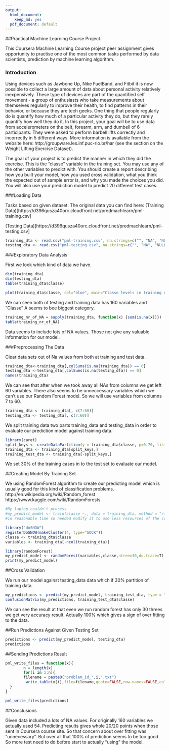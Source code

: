 ```yaml
---
output:
  html_document:
    keep_md: yes
  pdf_document: default
---
```

##Practical Machine Learning Course Project.

This Coursera Machine Learning Course project peer assignment gives opportunity to practise one of the most common tasks performed by data scientists, prediction by machine learning algorithm.

### Introduction

Using devices such as Jawbone Up, Nike FuelBand, and Fitbit it is now possible to collect a large amount of data about personal activity relatively inexpensively. These type of devices are part of the quantified self movement - a group of enthusiasts who take measurements about themselves regularly to improve their health, to find patterns in their behavior, or because they are tech geeks. One thing that people regularly do is quantify how much of a particular activity they do, but they rarely quantify how well they do it. In this project, your goal will be to use data from accelerometers on the belt, forearm, arm, and dumbell of 6 participants. They were asked to perform barbell lifts correctly and incorrectly in 5 different ways. More information is available from the website here: http://groupware.les.inf.puc-rio.br/har (see the section on the Weight Lifting Exercise Dataset).

The goal of your project is to predict the manner in which they did the exercise. This is the "classe" variable in the training set. You may use any of the other variables to predict with. You should create a report describing how you built your model, how you used cross validation, what you think the expected out of sample error is, and why you made the choices you did. You will also use your prediction model to predict 20 different test cases. 


###Loading Data

Tasks based on given dataset.
The original data you can find here:
(Training Data)[https://d396qusza40orc.cloudfront.net/predmachlearn/pml-training.csv]

(Testing Data)[https://d396qusza40orc.cloudfront.net/predmachlearn/pml-testing.csv]

```r

training_dta <- read.csv("pml-training.csv", na.strings=c("", "NA", "NULL"))
testing_dta <- read.csv("pml-testing.csv", na.strings=c("", "NA", "NULL"))

```

###Exploratory Data Analysis

First we look which kind of data we have.

```r
dim(training_dta)
dim(testing_dta)
table(training_dta$classe)

plot(training_dta$classe, col="blue", main="Classe levels in training data", xlab="classe levels", ylab="Frequency")

```
We can seen both of testing and training data has 160 variables and "Classe" A seems to bee biggest category.


```r
training_nr_of_NA = sapply(training_dta, function(x) {sum(is.na(x))})
table(training_nr_of_NA)

```
Data seems to include lots of NA values. Those not give any valuable information for our model.

###Preprocessing The Data

Clear data sets out of Na values from both at training and test data.
```r

training_dta<-training_dta[,colSums(is.na(training_dta)) == 0]
testing_dta <-testing_dta[,colSums(is.na(testing_dta)) == 0]
names(training_dta)

```
We can see that after when we took away all NAs from columns we get left 60 variables. There also seems to be unneccessary variables which we can't use our Random Forest model. So we will use variables from columns 7 to 60.


```r
training_dta <- training_dta[, c(7:60)]
testing_dta <- testing_dta[, c(7:60)]
```

We split training data two parts training_data and testing_data in order to evaluate our prediction model against training data.
```r
library(caret)
split_keys <- createDataPartition(y = training_dta$classe, p=0.70, list=FALSE)
training_dta <- training_dta[split_keys,]
training_test_dta <- training_dta[-split_keys,]

```
We set 30% of the training cases in to the test set to evaluate our model.

##Creating Model By Training Set

We using RandomForest algorithm to create our predicting model which is usually good for this kind of classification problems.
http://en.wikipedia.org/wiki/Random_forest
https://www.kaggle.com/wiki/RandomForests

```r
#My laptop couldn't process 
#my_predict_model <- train(classe ~., data = training_dta, method = "rf", prox = TRUE,trControl = trainControl(method = "cv", number = 4, allowParallel = TRUE))
#in reasonable time so needed modify it to use less resources of the computer

library("doSNOW")
registerDoSNOW(makeCluster(4, type="SOCK"))
classe <- training_dta$classe
variables <- training_dta[-ncol(training_dta)]

library(randomForest)
my_predict_model <- randomForest(variables,classe,ntree=30,do.trace=T)
print(my_predict_model)

```

##Cross Validation 

We run our model against testing_data data which if 30% partition of training data.

```r

my_predictions <- predict(my_predict_model, training_test_dta, type = "class")
confusionMatrix(my_predictions, training_test_dta$classe)
```

We can see the result at that even we run random forest has only 30 threes we get very accuracy result.
Actually 100% which gives a sign of over fitting to the data.

##Run Predictions Against Given Testing Set

```r
predictions <- predict(my_predict_model, testing_dta)
predictions

```

##Sending Predictions Result

```r
pml_write_files = function(x){
        n = length(x)
        for(i in 1:n){
        filename = paste0("problem_id_",i,".txt")
         write.table(x[i],file=filename,quote=FALSE,row.names=FALSE,col.names =FALSE)
  }
}

pml_write_files(predictions)
```
##Conclusions

 Given data included a lots of NA values. For originally 160 variables we actually used 54. Predicting results gives whole 20/20 points when those sent in Coursera course site. So that concern about over fitting was "unnecessary".
 But over all that 100% of prediction seems to be too good. So more test need to do before start to actually "using" the model.
